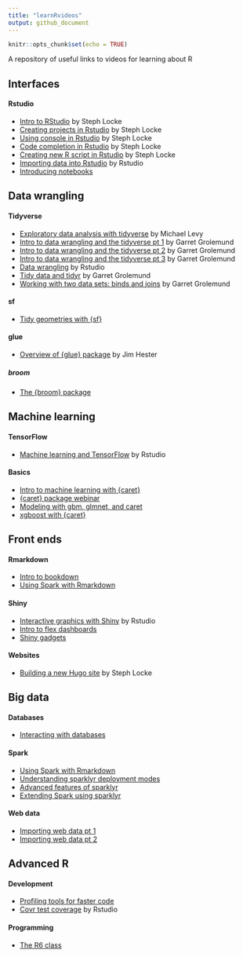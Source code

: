 ```yaml
---
title: "learnRvideos"
output: github_document
---
```


```r
knitr::opts_chunk$set(echo = TRUE)
```

A repository of useful links to videos for learning about R

<!---------------------------------------------------------------------------->
<!-------------------------------- GUIS -------------------------------------->
<!---------------------------------------------------------------------------->

## Interfaces

#### Rstudio

+ [Intro to RStudio](https://www.youtube.com/watch?v=8BAb0irAK2U) by Steph Locke
+ [Creating projects in Rstudio](https://www.youtube.com/watch?v=etkSsF6r2iU) by Steph Locke
+ [Using console in Rstudio](https://www.youtube.com/watch?v=2hg1Qg7uLwU) by Steph Locke
+ [Code completion in Rstudio](https://www.youtube.com/watch?v=pGOF4gTyeXA) by Steph Locke
+ [Creating new R script in Rstudio](https://www.youtube.com/watch?v=rWHV2VlQo2w) by Steph Locke
+ [Importing data into Rstudio](https://www.youtube.com/watch?v=H17CciuBp-E) by Rstudio
+ [Introducing notebooks](https://www.youtube.com/watch?v=w9GN7BqDfiE)


<!---------------------------------------------------------------------------->
<!---------------------------- DATA WRANGLING -------------------------------->
<!---------------------------------------------------------------------------->

## Data wrangling

#### Tidyverse

+ [Exploratory data analysis with tidyverse](https://www.youtube.com/watch?v=yYncj2FUO20) by Michael Levy
+ [Intro to data wrangling and the tidyverse pt 1](https://www.youtube.com/watch?v=jOd65mR1zfw) by Garret Grolemund
+ [Intro to data wrangling and the tidyverse pt 2](https://www.youtube.com/watch?v=1ELALQlO-yM) by Garret Grolemund
+ [Intro to data wrangling and the tidyverse pt 3](https://www.youtube.com/watch?v=Zc_ufg4uW4U) by Garret Grolemund
+ [Data wrangling](https://www.youtube.com/watch?v=y9KJmUGc8SE) by Rstudio
+ [Tidy data and tidyr](https://www.youtube.com/watch?v=1ELALQlO-yM) by Garret Grolemund
+ [Working with two data sets: binds and joins](https://www.youtube.com/watch?v=AuBgYDCg1Cg) by Garret Grolemund

#### sf
+ [Tidy geometries with {sf}](https://www.youtube.com/watch?v=sj1hXwbCfoc)

#### glue
+ [Overview of {glue} package](https://www.youtube.com/watch?v=vX8iWTBfGgg) by Jim Hester

##### broom

+ [The {broom} package](https://www.youtube.com/watch?v=eM3Ha0kTAz4)

<!---------------------------------------------------------------------------->
<!-------------------------- MACHINE LEARNING -------------------------------->
<!---------------------------------------------------------------------------->

## Machine learning

#### TensorFlow
+ [Machine learning and TensorFlow](https://www.youtube.com/watch?v=atiYXm7JZv0) by Rstudio

#### Basics
+ [Intro to machine learning with {caret}](https://www.youtube.com/watch?v=z8PRU46I3NY)
+ [{caret} package webinar](https://www.youtube.com/watch?v=7Jbb2ItbTC4)
+ [Modeling with gbm, glmnet, and caret](https://www.youtube.com/watch?v=-nai4NBx5zI)
+ [xgboost with {caret}](https://www.youtube.com/watch?v=GuOw4W_A8VE)

<!---------------------------------------------------------------------------->
<!------------------------------ FRONT ENDS ---------------------------------->
<!---------------------------------------------------------------------------->

## Front ends

#### Rmarkdown
+ [Intro to bookdown](https://www.youtube.com/watch?v=dVqVscgwSpw)
+ [Using Spark with Rmarkdown](https://www.youtube.com/watch?v=GtVwHNxXVgQ)

#### Shiny
+ [Interactive graphics with Shiny](https://www.youtube.com/watch?v=1bCfympGLo8) by Rstudio
+ [Intro to flex dashboards](https://www.youtube.com/watch?v=O3CgrEwTg1k)
+ [Shiny gadgets](https://www.youtube.com/watch?v=ZMrJFKA-7RQ)

#### Websites
+ [Building a new Hugo site](https://www.youtube.com/watch?v=D4voy39ewb0) by Steph Locke

<!---------------------------------------------------------------------------->
<!------------------------------ BIG DATA ------------------------------------>
<!---------------------------------------------------------------------------->

## Big data

#### Databases
+ [Interacting with databases](https://www.youtube.com/watch?v=ywXZp7guvRE)

#### Spark
+ [Using Spark with Rmarkdown](https://www.youtube.com/watch?v=GtVwHNxXVgQ)
+ [Understanding sparklyr deployment modes](https://www.youtube.com/watch?v=NW5OPTKSkGY)
+ [Advanced features of sparklyr](https://www.youtube.com/watch?v=0KG0UCdleck)
+ [Extending Spark using sparklyr](https://www.youtube.com/watch?v=KIdxEu-JvXo)

#### Web data
+ [Importing web data pt 1](https://www.youtube.com/watch?v=zc0ayq-c0OM)
+ [Importing web data pt 2](https://www.youtube.com/watch?v=tCE9LPOQ9vg)

<!---------------------------------------------------------------------------->
<!------------------------------ ADVANCED R ---------------------------------->
<!---------------------------------------------------------------------------->

## Advanced R

#### Development

+ [Profiling tools for faster code](https://www.youtube.com/watch?v=LR8S2lrH_XM)
+ [Covr test coverage](https://www.youtube.com/watch?v=wP82XSFEiYs) by Rstudio

#### Programming

+ [The R6 class](https://www.youtube.com/watch?v=3GEFd8rZQgY)

